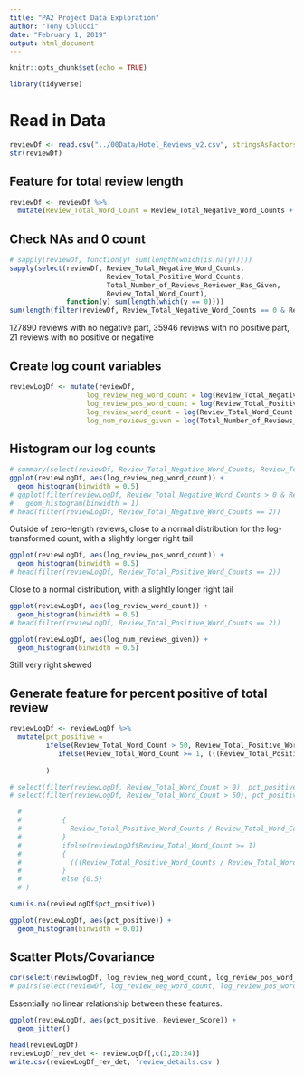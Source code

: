 ---
title: "PA2 Project Data Exploration"
author: "Tony Colucci"
date: "February 1, 2019"
output: html_document
---

```{r setup, include=FALSE}
knitr::opts_chunk$set(echo = TRUE)
```

```{r}
library(tidyverse)
```

# Read in Data
```{r}
reviewDf <- read.csv("../00Data/Hotel_Reviews_v2.csv", stringsAsFactors = FALSE)
str(reviewDf)
```

## Feature for total review length
```{r}
reviewDf <- reviewDf %>%
  mutate(Review_Total_Word_Count = Review_Total_Negative_Word_Counts + Review_Total_Positive_Word_Counts)
```

## Check NAs and 0 count
```{r}
# sapply(reviewDf, function(y) sum(length(which(is.na(y)))))
sapply(select(reviewDf, Review_Total_Negative_Word_Counts, 
                        Review_Total_Positive_Word_Counts, 
                        Total_Number_of_Reviews_Reviewer_Has_Given, 
                        Review_Total_Word_Count), 
              function(y) sum(length(which(y == 0))))
sum(length(filter(reviewDf, Review_Total_Negative_Word_Counts == 0 & Review_Total_Positive_Word_Counts == 0)))
```
127890 reviews with no negative part, 35946 reviews with no positive part, 21 reviews with no positive or negative

## Create log count variables
```{r}
reviewLogDf <- mutate(reviewDf,
                   log_review_neg_word_count = log(Review_Total_Negative_Word_Counts + 1),
                   log_review_pos_word_count = log(Review_Total_Positive_Word_Counts + 1),
                   log_review_word_count = log(Review_Total_Word_Count + 1),
                   log_num_reviews_given = log(Total_Number_of_Reviews_Reviewer_Has_Given + 1))
```

## Histogram our log counts
```{r}
# summary(select(reviewDf, Review_Total_Negative_Word_Counts, Review_Total_Positive_Word_Counts, Total_Number_of_Reviews_Reviewer_Has_Given))
ggplot(reviewLogDf, aes(log_review_neg_word_count)) +
  geom_histogram(binwidth = 0.5)
# ggplot(filter(reviewLogDf, Review_Total_Negative_Word_Counts > 0 & Review_Total_Negative_Word_Counts < 11), aes(Review_Total_Negative_Word_Counts)) +
#   geom_histogram(binwidth = 1)
# head(filter(reviewLogDf, Review_Total_Negative_Word_Counts == 2))
```

Outside of zero-length reviews, close to a normal distribution for the log-transformed count, with a slightly longer right tail


```{r}
ggplot(reviewLogDf, aes(log_review_pos_word_count)) +
  geom_histogram(binwidth = 0.5)
# head(filter(reviewLogDf, Review_Total_Positive_Word_Counts == 2))
```
Close to a normal distribution, with a slightly longer right tail

```{r}
ggplot(reviewLogDf, aes(log_review_word_count)) +
  geom_histogram(binwidth = 0.5)
# head(filter(reviewLogDf, Review_Total_Positive_Word_Counts == 2))
```

```{r}
ggplot(reviewLogDf, aes(log_num_reviews_given)) +
  geom_histogram(binwidth = 0.5)
```
Still very right skewed

## Generate feature for percent positive of total review
```{r}
reviewLogDf <- reviewLogDf %>%
  mutate(pct_positive =
         ifelse(Review_Total_Word_Count > 50, Review_Total_Positive_Word_Counts / Review_Total_Word_Count,
            ifelse(Review_Total_Word_Count >= 1, (((Review_Total_Positive_Word_Counts / Review_Total_Word_Count) - 0.5) * Review_Total_Word_Count /                50) + 0.5, 0.5)) 
         
         )

# select(filter(reviewLogDf, Review_Total_Word_Count > 0), pct_positive)  <- (((Review_Total_Positive_Word_Counts / Review_Total_Word_Count) - 0.5) * Review_Total_Word_Count / 50) + 0.5
# select(filter(reviewLogDf, Review_Total_Word_Count > 50), pct_positive) <- Review_Total_Positive_Word_Counts / Review_Total_Word_Count

  #           
  #          {
  #            Review_Total_Positive_Word_Counts / Review_Total_Word_Count
  #          }
  #          ifelse(reviewLogDf$Review_Total_Word_Count >= 1) 
  #          {
  #            (((Review_Total_Positive_Word_Counts / Review_Total_Word_Count) - 0.5) * Review_Total_Word_Count / 50) + 0.5
  #          }
  #          else {0.5}
  # )

sum(is.na(reviewLogDf$pct_positive))

ggplot(reviewLogDf, aes(pct_positive)) +
  geom_histogram(binwidth = 0.01)
```

## Scatter Plots/Covariance
```{r}
cor(select(reviewLogDf, log_review_neg_word_count, log_review_pos_word_count, log_num_reviews_given))
# pairs(select(reviewDf, log_review_neg_word_count, log_review_pos_word_count, log_num_reviews_given))
```
Essentially no linear relationship between these features.

```{r}
ggplot(reviewLogDf, aes(pct_positive, Reviewer_Score)) +
  geom_jitter()
```

```{r}
head(reviewLogDf)
reviewLogDf_rev_det <- reviewLogDf[,c(1,20:24)]
write.csv(reviewLogDf_rev_det, 'review_details.csv')
```

